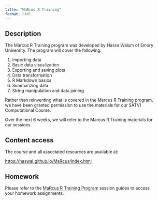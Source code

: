 ```yaml
---
title: "MaRcus R Training"
format: html
---
```


## Description

The Marcus R Training program was developed by Hasse Walum of Emory University. The program will cover the following:

1. Importing data 
2. Basic data visualization 
3. Exporting and saving plots
4. Data transformation
5. R Markdown basics
6. Summarizing data
7. String manipulation and data joining

Rather than reinventing what is covered in the Marcus R Training program, we have been granted permission to use the materials for our SATVI Computational Course. 

Over the next 6 weeks, we will refer to the Marcus R Training materials for our sessions. 

## Content access

The course and all associated resources are available at:

[https://haswal.github.io/MaRcus/index.html](https://haswal.github.io/MaRcus/index.html)

## Homework

Please refer to the [MaRcus R Training Program](https://haswal.github.io/MaRcus/index.html) session guides to access your homework assignments. 
